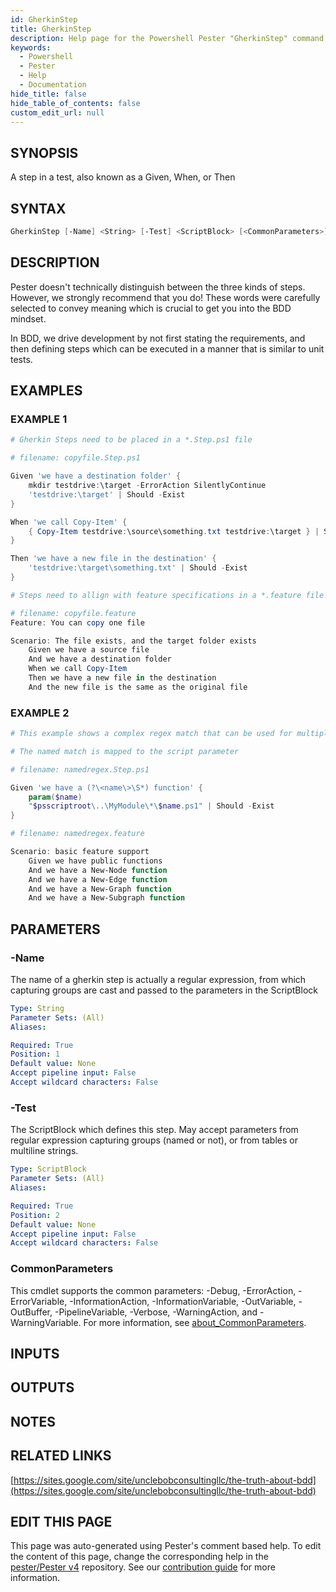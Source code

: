 ```yaml
---
id: GherkinStep
title: GherkinStep
description: Help page for the Powershell Pester "GherkinStep" command
keywords:
  - Powershell
  - Pester
  - Help
  - Documentation
hide_title: false
hide_table_of_contents: false
custom_edit_url: null
---
```


## SYNOPSIS

A step in a test, also known as a Given, When, or Then

## SYNTAX

```powershell
GherkinStep [-Name] <String> [-Test] <ScriptBlock> [<CommonParameters>]
```

## DESCRIPTION

Pester doesn't technically distinguish between the three kinds of steps.
However, we strongly recommend that you do!
These words were carefully selected to convey meaning which is crucial to get you into the BDD mindset.

In BDD, we drive development by not first stating the requirements, and then defining steps which can be
executed in a manner that is similar to unit tests.

## EXAMPLES

### EXAMPLE 1

```powershell
# Gherkin Steps need to be placed in a *.Step.ps1 file

# filename: copyfile.Step.ps1

Given 'we have a destination folder' {
    mkdir testdrive:\target -ErrorAction SilentlyContinue
    'testdrive:\target' | Should -Exist
}

When 'we call Copy-Item' {
    { Copy-Item testdrive:\source\something.txt testdrive:\target } | Should -Not -Throw
}

Then 'we have a new file in the destination' {
    'testdrive:\target\something.txt' | Should -Exist
}

# Steps need to allign with feature specifications in a *.feature file

# filename: copyfile.feature
Feature: You can copy one file

Scenario: The file exists, and the target folder exists
    Given we have a source file
    And we have a destination folder
    When we call Copy-Item
    Then we have a new file in the destination
    And the new file is the same as the original file
```

### EXAMPLE 2

```powershell
# This example shows a complex regex match that can be used for multiple lines in the feature specification

# The named match is mapped to the script parameter

# filename: namedregex.Step.ps1

Given 'we have a (?\<name\>\S*) function' {
    param($name)
    "$psscriptroot\..\MyModule\*\$name.ps1" | Should -Exist
}

# filename: namedregex.feature

Scenario: basic feature support
    Given we have public functions
    And we have a New-Node function
    And we have a New-Edge function
    And we have a New-Graph function
    And we have a New-Subgraph function
```

## PARAMETERS

### -Name

The name of a gherkin step is actually a regular expression, from which capturing groups
are cast and passed to the parameters in the ScriptBlock

```yaml
Type: String
Parameter Sets: (All)
Aliases:

Required: True
Position: 1
Default value: None
Accept pipeline input: False
Accept wildcard characters: False
```

### -Test

The ScriptBlock which defines this step.
May accept parameters from regular expression
capturing groups (named or not), or from tables or multiline strings.

```yaml
Type: ScriptBlock
Parameter Sets: (All)
Aliases:

Required: True
Position: 2
Default value: None
Accept pipeline input: False
Accept wildcard characters: False
```

### CommonParameters

This cmdlet supports the common parameters: -Debug, -ErrorAction, -ErrorVariable, -InformationAction, -InformationVariable, -OutVariable, -OutBuffer, -PipelineVariable, -Verbose, -WarningAction, and -WarningVariable. For more information, see [about_CommonParameters](http://go.microsoft.com/fwlink/?LinkID=113216).

## INPUTS

## OUTPUTS

## NOTES

## RELATED LINKS

[https://sites.google.com/site/unclebobconsultingllc/the-truth-about-bdd](https://sites.google.com/site/unclebobconsultingllc/the-truth-about-bdd)

## EDIT THIS PAGE

This page was auto-generated using Pester's comment based help. To edit the content of this page, change the corresponding help in the [pester/Pester v4](https://github.com/pester/Pester/tree/rel/4.x.x) repository. See our [contribution guide](https://github.com/pester/docs#contributing) for more information.

